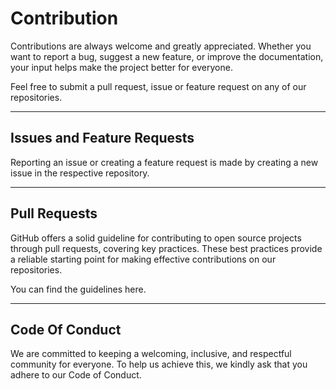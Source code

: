 # Contribution

Contributions are always welcome and greatly appreciated. Whether you want to report a bug, suggest a new feature, or improve the documentation, your input helps make the project better for everyone.

Feel free to submit a pull request, issue or feature request on any of our repositories.

---

## Issues and Feature Requests

Reporting an issue or creating a feature request is made by creating a new issue in the respective repository.

---

## Pull Requests

GitHub offers a solid guideline for contributing to open source projects through pull requests, covering key practices. These best practices provide a reliable starting point for making effective contributions on our repositories.

You can find the guidelines here.

---

## Code Of Conduct
We are committed to keeping a welcoming, inclusive, and respectful community for everyone. To help us achieve this, we kindly ask that you adhere to our Code of Conduct.

